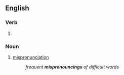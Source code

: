 ==English==

===Verb===
{{head|en|present participle}}

# {{present participle of|mispronounce|lang=en|nocat=1}}

===Noun===
{{en-noun}}

# [[mispronunciation]]
#: ''frequent '''mispronouncings''' of difficult words''